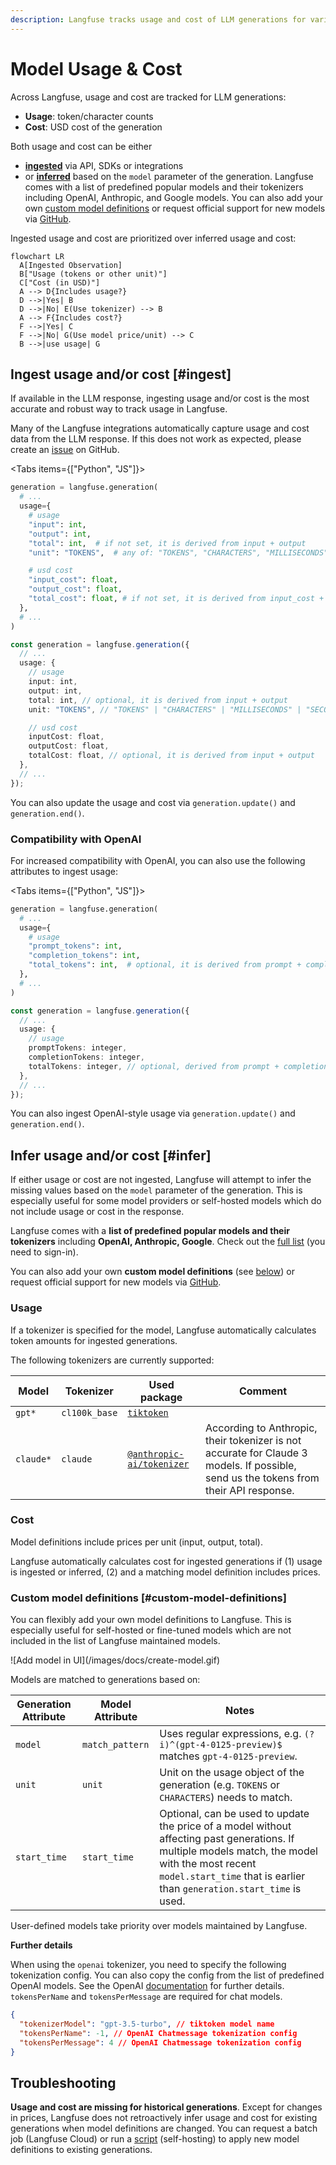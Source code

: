 ```yaml
---
description: Langfuse tracks usage and cost of LLM generations for various models (incl OpenAI, Anthropic, Google, and more). You can always add your own models.
---
```


# Model Usage & Cost

Across Langfuse, usage and cost are tracked for LLM generations:

- **Usage**: token/character counts
- **Cost**: USD cost of the generation

Both usage and cost can be either

- [**ingested**](#ingest) via API, SDKs or integrations
- or [**inferred**](#infer) based on the `model` parameter of the generation. Langfuse comes with a list of predefined popular models and their tokenizers including OpenAI, Anthropic, and Google models. You can also add your own [custom model definitions](#custom-model-definitions) or request official support for new models via [GitHub](/issue).

Ingested usage and cost are prioritized over inferred usage and cost:

```mermaid
flowchart LR
  A[Ingested Observation]
  B["Usage (tokens or other unit)"]
  C["Cost (in USD)"]
  A --> D{Includes usage?}
  D -->|Yes| B
  D -->|No| E(Use tokenizer) --> B
  A --> F{Includes cost?}
  F -->|Yes| C
  F -->|No| G(Use model price/unit) --> C
  B -->|use usage| G
```

## Ingest usage and/or cost [#ingest]

If available in the LLM response, ingesting usage and/or cost is the most accurate and robust way to track usage in Langfuse.

Many of the Langfuse integrations automatically capture usage and cost data from the LLM response. If this does not work as expected, please create an [issue](/issue) on GitHub.

<Tabs items={["Python", "JS"]}>
<Tab>

```python
generation = langfuse.generation(
  # ...
  usage={
    # usage
    "input": int,
    "output": int,
    "total": int,  # if not set, it is derived from input + output
    "unit": "TOKENS",  # any of: "TOKENS", "CHARACTERS", "MILLISECONDS", "SECONDS", "IMAGES"

    # usd cost
    "input_cost": float,
    "output_cost": float,
    "total_cost": float, # if not set, it is derived from input_cost + output_cost
  },
  # ...
)
```

</Tab>
<Tab>

```typescript
const generation = langfuse.generation({
  // ...
  usage: {
    // usage
    input: int,
    output: int,
    total: int, // optional, it is derived from input + output
    unit: "TOKENS", // "TOKENS" | "CHARACTERS" | "MILLISECONDS" | "SECONDS" | "IMAGES"

    // usd cost
    inputCost: float,
    outputCost: float,
    totalCost: float, // optional, it is derived from input + output
  },
  // ...
});
```

</Tab>
</Tabs>

You can also update the usage and cost via `generation.update()` and `generation.end()`.

### Compatibility with OpenAI

For increased compatibility with OpenAI, you can also use the following attributes to ingest usage:

<Tabs items={["Python", "JS"]}>
<Tab>

```python
generation = langfuse.generation(
  # ...
  usage={
    # usage
    "prompt_tokens": int,
    "completion_tokens": int,
    "total_tokens": int,  # optional, it is derived from prompt + completion
  },
  # ...
)
```

</Tab>
<Tab>

```typescript
const generation = langfuse.generation({
  // ...
  usage: {
    // usage
    promptTokens: integer,
    completionTokens: integer,
    totalTokens: integer, // optional, derived from prompt + completion
  },
  // ...
});
```

</Tab>
</Tabs>

You can also ingest OpenAI-style usage via `generation.update()` and `generation.end()`.

## Infer usage and/or cost [#infer]

If either usage or cost are not ingested, Langfuse will attempt to infer the missing values based on the `model` parameter of the generation. This is especially useful for some model providers or self-hosted models which do not include usage or cost in the response.

Langfuse comes with a **list of predefined popular models and their tokenizers** including **OpenAI, Anthropic, Google**. Check out the [full list](https://cloud.langfuse.com/project/clkpwwm0m000gmm094odg11gi/models) (you need to sign-in).

You can also add your own **custom model definitions** (see [below](#custom-model-definitions)) or request official support for new models via [GitHub](/issue).

### Usage

If a tokenizer is specified for the model, Langfuse automatically calculates token amounts for ingested generations.

The following tokenizers are currently supported:

| Model     | Tokenizer     | Used package                                                                       | Comment |
| --------- | ------------- | ---------------------------------------------------------------------------------- |------------- |
| `gpt*`    | `cl100k_base` | [`tiktoken`](https://www.npmjs.com/package/tiktoken)                               |  |
| `claude*` | `claude`      | [`@anthropic-ai/tokenizer`](https://www.npmjs.com/package/@anthropic-ai/tokenizer) | According to Anthropic, their tokenizer is not accurate for Claude 3 models. If possible, send us the tokens from their API response. |

### Cost

Model definitions include prices per unit (input, output, total).

Langfuse automatically calculates cost for ingested generations if (1) usage is ingested or inferred, (2) and a matching model definition includes prices.

### Custom model definitions [#custom-model-definitions]

You can flexibly add your own model definitions to Langfuse. This is especially useful for self-hosted or fine-tuned models which are not included in the list of Langfuse maintained models.

<Frame border>![Add model in UI](/images/docs/create-model.gif)</Frame>

Models are matched to generations based on:

| Generation Attribute | Model Attribute | Notes                                                                                                                                                                                                                      |
| -------------------- | --------------- | -------------------------------------------------------------------------------------------------------------------------------------------------------------------------------------------------------------------------- |
| `model`              | `match_pattern` | Uses regular expressions, e.g. `(?i)^(gpt-4-0125-preview)$` matches `gpt-4-0125-preview`.                                                                                                                                  |
| `unit`               | `unit`          | Unit on the usage object of the generation (e.g. `TOKENS` or `CHARACTERS`) needs to match.                                                                                                                                 |
| `start_time`         | `start_time`    | Optional, can be used to update the price of a model without affecting past generations. If multiple models match, the model with the most recent `model.start_time` that is earlier than `generation.start_time` is used. |

User-defined models take priority over models maintained by Langfuse.

**Further details**

When using the `openai` tokenizer, you need to specify the following tokenization config. You can also copy the config from the list of predefined OpenAI models. See the OpenAI [documentation](https://github.com/openai/openai-cookbook/blob/main/examples/How_to_count_tokens_with_tiktoken.ipynb) for further details. `tokensPerName` and `tokensPerMessage` are required for chat models.

```json
{
  "tokenizerModel": "gpt-3.5-turbo", // tiktoken model name
  "tokensPerName": -1, // OpenAI Chatmessage tokenization config
  "tokensPerMessage": 4 // OpenAI Chatmessage tokenization config
}
```

## Troubleshooting

**Usage and cost are missing for historical generations**. Except for changes in prices, Langfuse does not retroactively infer usage and cost for existing generations when model definitions are changed. You can request a batch job (Langfuse Cloud) or run a [script](/docs/deployment/self-host#migrate-models) (self-hosting) to apply new model definitions to existing generations.

